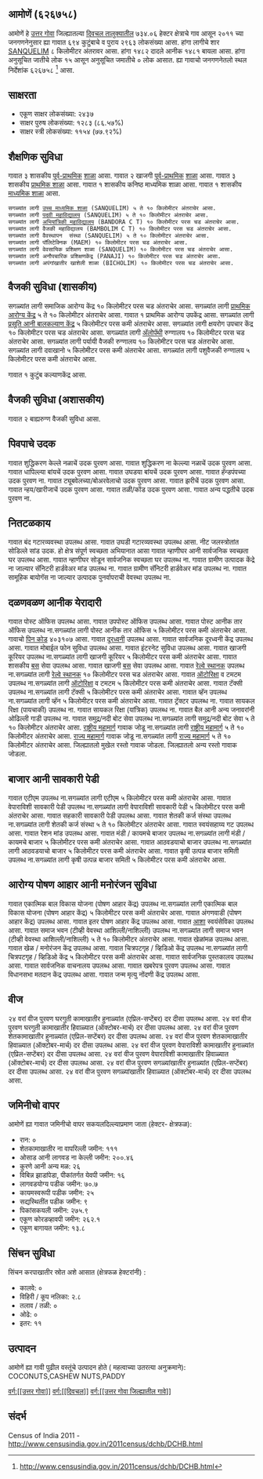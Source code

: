 {{माहितीचौकट भारतीय न्यायक्षेत्र
|प्रकार = गाव
|जनगणना २०११_स्थलनिर्देशांक=६२६७५८
|स्थानिक_नाव=आमोणें
|तालुका_नाव=दिवचल
|जिल्हा_नाव=उत्तर गोवा
|राज्य_नाव=गोंय
|विभाग=
|जिल्हा=[[उत्तर गोवा]]
|तालुका_नावे=[[दिवचल]]
|जवळचे_शहर=[[SANQUELIM]]
|अक्षांश=                                     
|रेखांश=                                                                                                                                               
|शोधक_स्थान=right
|क्षेत्रफळ_एकूण=७.३४
|समुद्र सपाटीपासून उंची=
|लोकसंख्या_एकूण=२९६३                                                                                                                                                                                                                       
|लोकसंख्या_वर्ष=२०११
|लोकसंख्या_घनता=४०३
|लोकसंख्या_पुरुष=१४८२
|लोकसंख्या_स्त्री=१४८१
|लिंग_गुणोत्तर=९९९
|अधिकृत_भाषा=[[कोंकणी, मराठी]]
}}                                                                                                                                                                                                                                                                                                                                                                                                                                                                                                                                                                                                                                                                                                                                                                                                                                                                                                                                                                                                                                                                                                                                                                                                                                                                                                                                                                                                                                            

== आमोणें (६२६७५८) ==
      
आमोणें हे [[उत्तर गोवा जिल्हा  | उत्तर गोवा]] जिल्ह्यातल्या [[दिवचल | दिवचल तालुक्यातील]] ७३४.०६ हेक्टर क्षेत्राचे गाव आसून २०११ च्या जनगणनेनुसार ह्या गावात ६९४ कुटुंबाचे व पुराय २९६३ लोकसंख्या आसा. हांगा लागीचे शार [[SANQUELIM]] ८ किलोमीटर अंतरावर आसा. हांगा १४८२ दादले आनीक १४८१ बायला आसा. हांगा अनुसूचित जातीचे लोक १५ आसून अनुसूचित जमातीचे ० लोक आसात. ह्या गावाचो जनगणनेतलो स्थल निर्देशांक ६२६७५८  <ref>http://www.censusindia.gov.in/2011census/dchb/DCHB.html</ref> आसा.


== साक्षरता ==  
* एकूण  साक्षर  लोकसंख्या: २४३७
* साक्षर पुरुष लोकसंख्या: १२८३ (८६.५७%)
* साक्षर स्त्री लोकसंख्या: ११५४ (७७.९२%)


== शैक्षणिक सुविधा ==  
गावात ३ शासकीय [[पूर्व प्राथमिक शिक्षण|पूर्व-प्राथमिक]] [[शाळा]] आसा. गावात २ खाजगी [[पूर्व प्राथमिक शिक्षण|पूर्व-प्राथमिक]] [[शाळा]] आसा.
गावात ३ शासकीय [[प्राथमिक शाळा]] आसा. 
﻿गावात १ शासकीय कनिष्ठ माध्यमिक शाळा आसा. 
﻿गावात १ शासकीय [[माध्यमिक शाळा]] आसा. 
 सगळ्यांत लागी [[उच्च माध्यमिक शिक्षण|उच्च माध्यमिक शाळा]] (SANQUELIM) ५ ते १० किलोमीटर अंतराचेर आसा.
 सगळ्यांत लागी [[महाविद्यालय|पदवी महाविद्यालय]] (SANQUELIM) ५ ते १० किलोमीटर अंतराचेर आसा.
 सगळ्यांत लागी [[अभियांत्रिकी|अभियांत्रिकी महाविद्यालय]] (BANDORA C T) १० किलोमीटर परस चड अंतराचेर आसा.
 सगळ्यांत लागी वैजकी महाविद्यालय (BAMBOLIM C T) १० किलोमीटर परस चड अंतराचेर आसा.
 सगळ्यांत लागी वैवस्थापन  संस्था (SANQUELIM) ५ ते १० किलोमीटर अंतराचेर आसा.
 सगळ्यांत लागी पॉलिटेक्निक (MAEM) १० किलोमीटर परस चड अंतराचेर आसा.
 सगळ्यांत लागी वेवसायिक प्रशिक्षण शाळा (SANQUELIM) १० किलोमीटर परस चड अंतराचेर आसा.
 सगळ्यांत लागी अनौपचारिक प्रशिक्षणकेंद्र (PANAJI) १० किलोमीटर परस चड अंतराचेर आसा.
 सगळ्यांत लागी अपंगांखातीर खाशेली शाळा (BICHOLIM) १० किलोमीटर परस चड अंतराचेर आसा.
 


== वैजकी सुविधा (शासकीय) ==
सगळ्यांत लागी समाजिक आरोग्य केंद्र १० किलोमीटर परस चड अंतराचेर आसा.
सगळ्यांत लागी [[प्राथमिक आरोग्य केंद्र]] ५ ते १० किलोमीटर अंतराचेर आसा.
﻿गावात १ प्राथमिक आरोग्य उपकेंद्र आसा.
सगळ्यांत लागी [[प्रसूती| प्रसूति आनी बालकल्याण केंद्र]] ५ किलोमीटर परस कमी अंतराचेर आसा.
सगळ्यांत लागी क्षयरोग उपचार केंद्र १० किलोमीटर परस चड अंतराचेर आसा.
सगळ्यांत लागी [[अॅलोपॅथी|अ‍ॅलोपॅथी]] रुग्णालय १० किलोमीटर परस चड अंतराचेर आसा.
सगळ्यांत लागी पर्यायी वैजकी रुग्णालय १० किलोमीटर परस चड अंतराचेर आसा.
सगळ्यांत लागी दवाखानो ५ किलोमीटर परस कमी अंतराचेर आसा.
सगळ्यांत लागी पशुवैजकी रुग्णालय ५ किलोमीटर परस कमी अंतराचेर आसा.

﻿गावात १ कुटुंब कल्याणकेंद्र आसा.                  
                                                      

== वैजकी सुविधा (अशासकीय) ==
गावात २ बाह्यरुग्ण वैजकी सुविधा आसा.







                                                                        


== पिवपाचे उदक ==
गावात शुद्धिकरण केल्ले नळाचें उदक पुरवण आसा.
गावात शुद्धिकरण ना केल्ल्या नळाचें उदक पुरवण आसा.
गावात धापिल्ल्या बांयचें उदक पुरवण आसा.
गावात उघडया बांयचें उदक पुरवण आसा.
गावात हॅन्डपंपच्या उदक पुरवण ना. 
गावात ट्यूबवेलच्या/बोअरवेलाचो उदक पुरवण आसा.
गावात झरीचें उदक पुरवण आसा.
गावात न्हय/खारीजाचें उदक पुरवण आसा.
गावात तळी/कोंड उदक पुरवण आसा.
गावात अन्य पद्धतीचे उदक पुरवण ना. 


== नितटळकाय ==
गावात बंद गटारव्यवस्था उपलब्ध आसा.
गावात उघडी गटारव्यवस्था उपलब्ध आसा.
नीट जलस्त्रोतांत सोडिल्ले सांड उदक.
हो क्षेत्र संपूर्ण स्वच्छता अभियानात आसा
गावात न्हाणीघर आनी सार्वजनिक स्वच्छता घर उपलब्ध आसा.
गावात न्हाणीघर सोडून सार्वजनिक स्वच्छता घर उपलब्ध ना.
गावात ग्रामीण उत्पादक केंद्रे ना जाल्यार सॅनिटरी हार्डवेअर मांड उपलब्ध ना.
गावात ग्रामीण सॅनिटरी हार्डवेअर मांड उपलब्ध ना.
गावात सामूहिक बायोगॅस ना जाल्यार उत्पादक पुनर्वापराची वेवस्था उपलब्ध ना.


== दळणवळण आनीक येरादारी ==
गावात पोस्ट ऑफिस उपलब्ध आसा. 
गावात उपपोस्ट ऑफिस उपलब्ध आसा. 
गावात पोस्ट आनीक तार ऑफिस उपलब्ध ना.सगळ्यांत लागी पोस्ट आनीक तार ऑफिस ५ किलोमीटर परस कमी अंतराचेर आसा.
गावाचो [[पिन कोड]] ४०३१०७  आसा.
गावात [[दूरध्वनी]] उपलब्ध आसा. 
गावात सार्वजनिक दूरध्वनी केंद्र उपलब्ध आसा. 
गावात मोबाईल फोन सुविधा उपलब्ध आसा. 
गावात इंटरनेट सुविधा उपलब्ध आसा. 
गावात खाजगी कूरियर उपलब्ध ना.सगळ्यांत लागी खाजगी कूरियर ५ किलोमीटर परस कमी अंतराचेर आसा.
गावात शासकीय [[बस]] सेवा उपलब्ध आसा. 
गावात खाजगी [[बस]] सेवा उपलब्ध आसा. 
गावात [[रेल्वे स्थानक]] उपलब्ध ना.सगळ्यांत लागी [[रेल्वे स्थानक]] १० किलोमीटर परस चड अंतराचेर आसा.
गावात [[ऑटोरिक्षा]] व टमटम उपलब्ध ना.सगळ्यांत लागी [[ऑटोरिक्षा]] व टमटम ५ किलोमीटर परस कमी अंतराचेर आसा.
गावात टॅक्सी उपलब्ध ना.सगळ्यांत लागी टॅक्सी ५ किलोमीटर परस कमी अंतराचेर आसा.
गावात व्हॅन उपलब्ध ना.सगळ्यांत लागी व्हॅन ५ किलोमीटर परस कमी अंतराचेर आसा.
गावात ट्रॅक्टर उपलब्ध ना. 
गावात सायकल रिक्षा (पायचाकी) उपलब्ध ना. 
गावात सायकल रिक्षा (यांत्रिक) उपलब्ध ना. 
गावात बैल आनी अन्य जनावरांनी ओढिल्ली गाडी उपलब्ध ना. 
गावात समुद्र/नदी बोट सेवा उपलब्ध ना.सगळ्यांत लागी समुद्र/नदी बोट सेवा ५ ते १० किलोमीटर अंतराचेर आसा.
[[राष्ट्रीय महामार्ग]] गावाक जोडू ना.सगळ्यांत लागी [[राष्ट्रीय महामार्ग]] ५ ते १० किलोमीटर अंतराचेर आसा.
[[राज्य महामार्ग (भारत)|राज्य महामार्ग]] गावाक जोडू ना.सगळ्यांत लागी [[राज्य महामार्ग (भारत)|राज्य महामार्ग]] ५ ते १० किलोमीटर अंतराचेर आसा.
जिल्ह्यातलो मुखेल रस्तो गावाक जोडला. 
जिल्ह्यातलो अन्य रस्तो गावाक जोडला. 
  
  
  
  
  


== बाजार आनी सावकारी पेडी ==
गावात एटीएम उपलब्ध ना.सगळ्यांत लागी एटीएम ५ किलोमीटर परस कमी अंतराचेर आसा.
गावात वेपाराविशी सावकारी पेडी उपलब्ध ना.सगळ्यांत लागी वेपाराविशी सावकारी पेडी ५ किलोमीटर परस कमी अंतराचेर आसा.
गावात सहकारी सावकारी पेडी उपलब्ध आसा. 
गावात शेतकी कर्ज संस्था उपलब्ध ना.सगळ्यांत लागी शेतकी कर्ज संस्था ५ ते १० किलोमीटर अंतराचेर आसा.
गावात स्वयंसहाय्य गट उपलब्ध आसा. 
गावात रेशन मांड उपलब्ध आसा. 
गावात मंडी / कायमचे बाजार उपलब्ध ना.सगळ्यांत लागी मंडी / कायमचे बाजार ५ किलोमीटर परस कमी अंतराचेर आसा.
गावात आठवडयाचो बाजार उपलब्ध ना.सगळ्यांत लागी आठवडयाचो बाजार ५ किलोमीटर परस कमी अंतराचेर आसा.
गावात कृषी उत्पन्न बाजार समिती उपलब्ध ना.सगळ्यांत लागी कृषी उत्पन्न बाजार समिती ५ किलोमीटर परस कमी अंतराचेर आसा.


== आरोग्य पोषण आहार आनी मनोरंजन सुविधा ==
गावात एकात्मिक बाल विकास योजना (पोषण आहार केंद्र) उपलब्ध ना.सगळ्यांत लागी एकात्मिक बाल विकास योजना (पोषण आहार केंद्र) ५ किलोमीटर परस कमी अंतराचेर आसा.
गावात अंगणवाडी (पोषण आहार केंद्र) उपलब्ध आसा. 
गावात इतर पोषण आहार केंद्र उपलब्ध आसा. 
गावात [[आरोग्य|आशा]] स्वयंसेविका उपलब्ध आसा. 
गावात समाज भवन (टीव्ही वेवस्था आशिल्ली/नाशिल्ली) उपलब्ध ना.सगळ्यांत लागी समाज भवन (टीव्ही वेवस्था आशिल्ली/नाशिल्ली) ५ ते १० किलोमीटर अंतराचेर आसा.
गावात खेळांमळ उपलब्ध आसा. 
गावात खेळ / मनोरंजन केंद्र उपलब्ध आसा. 
गावात चित्रपटगृह / व्हिडिओ केंद्र उपलब्ध ना.सगळ्यांत लागी चित्रपटगृह / व्हिडिओ केंद्र ५ किलोमीटर परस कमी अंतराचेर आसा.
गावात सार्वजनिक पुस्तकालय उपलब्ध आसा. 
गावात सार्वजनिक वाचनालय उपलब्ध आसा. 
गावात खबरेपत्र पुरवण उपलब्ध आसा. 
गावात विधानसभा मतदान केंद्र उपलब्ध आसा. 
गावात जन्म मृत्यु नोंदणी केंद्र उपलब्ध आसा. 


== वीज ==
२४ वरां वीज पुरवण घरगुती कामाखातीर हुनाळ्यांत (एप्रिल-सप्टेंबर) दर दीसा उपलब्ध आसा.
२४ वरां वीज पुरवण घरगुती कामाखातीर हिवाळ्यात (ऑक्टोबर-मार्च) दर दीसा उपलब्ध आसा.
२४ वरां वीज पुरवण शेतकामाखातीर हुनाळ्यांत (एप्रिल-सप्टेंबर) दर दीसा उपलब्ध आसा.
२४ वरां वीज पुरवण शेतकामाखातीर हिवाळ्यात (ऑक्टोबर-मार्च) दर दीसा उपलब्ध आसा.
२४ वरां वीज पुरवण वेपाराविशी कामाखातीर हुनाळ्यांत (एप्रिल-सप्टेंबर) दर दीसा उपलब्ध आसा.
२४ वरां वीज पुरवण वेपाराविशी कामाखातीर हिवाळ्यात (ऑक्टोबर-मार्च) दर दीसा उपलब्ध आसा.
२४ वरां वीज पुरवण सगळ्यांखातीर हुनाळ्यांत (एप्रिल-सप्टेंबर) दर दीसा उपलब्ध आसा.
२४ वरां वीज पुरवण सगळ्यांखातीर हिवाळ्यात (ऑक्टोबर-मार्च) दर दीसा उपलब्ध आसा.


== जमिनीचो वापर ==
आमोणें ह्या गावात जमिनीचो वापर सकयलदिल्ल्याप्रमाण जाता (हेक्टर- क्षेत्रफळ):
* रान: ०
* शेतकामाखातीर ना वापरिल्ली जमीन: १११
* ओसाड आनी लागवड ना केल्ली जमीन: २००.४६
* कुरणे आनी अन्य मळ: २६
* विबिन्न झाडांपेडा, पीकांतर्गत येवपी जमीन: १६
* लागवडयोग्य पडीक जमीन: ७०.७
* कायमस्वरूपी पडीक जमीन: २५
* सद्यस्थितींत पडीक जमीन: ९
* पिकांसकयली जमीन: २७५.९
* एकूण कोरडव्हावपी जमीन: २६२.१
* एकूण बागायत जमीन: १३.८


== सिंचन सुविधा ==
सिंचन करपाखातीर स्रोत अशे आसात (क्षेत्रफळ हेक्टरांनी) :
* कालवे: ०
* विहिरी / कूप नलिका: २.८
* तलाव / तळी: ०
* ओढे: ०
* इतर: ११


== उत्पादन ==
आमोणें ह्या गावी पुढील वस्तूंचे उत्पादन होते ( महत्वाच्या उतरत्या अनुक्रमाने): COCONUTS,CASHEW NUTS,PADDY


[[वर्ग:[[उत्तर गोवा]]]]
[[वर्ग:[[दिवचल]]]]
[[वर्ग:[[उत्तर गोवा जिल्ह्यातील गावे]]]]


== संदर्भ ==
Census of India 2011 - http://www.censusindia.gov.in/2011census/dchb/DCHB.html 



